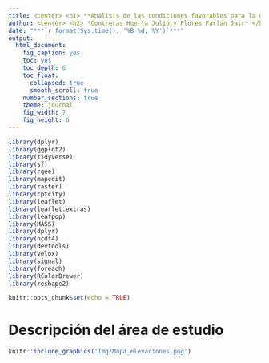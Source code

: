 ```yaml
---
title: <center> <h1> **Análisis de las condiciones favorables para la ocurrencia de incendios en el Perú para los años 2000 - 2018** </h1> </center>
author: <center> <h2> *Contreras Huerta Julio y Flores Farfan Jair* </h2> </center>
date: "***`r format(Sys.time(), '%B %d, %Y')`***"
output:
  html_document:
    fig_caption: yes
    toc: yes
    toc_depth: 6 
    toc_float:
      collapsed: true 
      smooth_scroll: true 
    number_sections: true
    theme: journal 
    fig_width: 7
    fig_height: 6
---
```

```r
library(dplyr)
library(ggplot2)
library(tidyverse)
library(sf)
library(rgee)
library(mapedit)
library(raster)
library(cptcity)
library(leaflet)
library(leaflet.extras)
library(leafpop)
library(MASS)
library(dplyr)
library(ncdf4)
library(devtools)
library(velox)
library(signal)
library(foreach)
library(RColorBrewer)
library(reshape2)
```

```r
knitr::opts_chunk$set(echo = TRUE)
```

# Descripción del área de estudio

```r
knitr::include_graphics('Img/Mapa_elevaciones.png')
```

